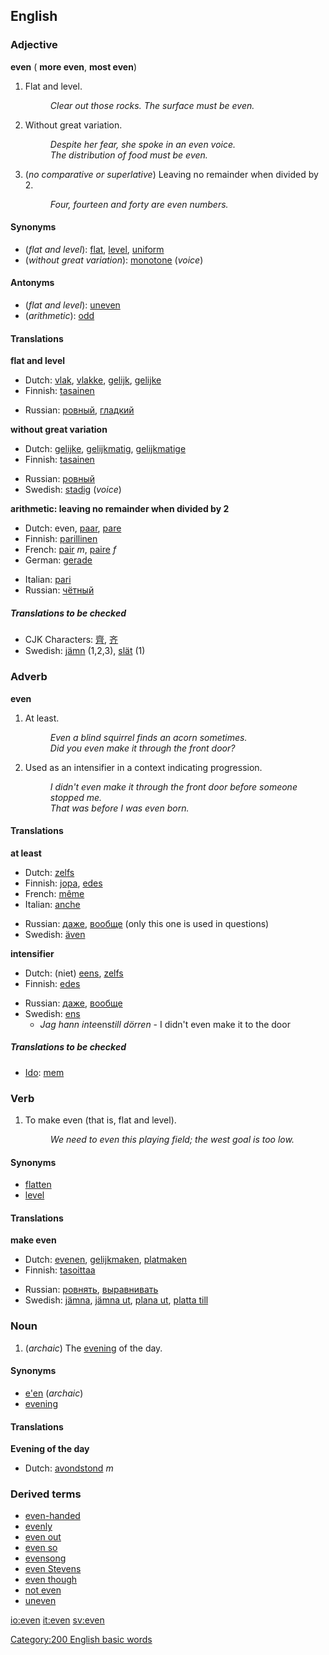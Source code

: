 ==English==
===Adjective===
'''even''' ({{compar}} '''more even''', {{superl}} '''most even''')

#<!--AdjFlat+Level-->Flat and level.
#:''Clear out those rocks.  The surface must be even.''
#<!--AdjWithoutVariation-->Without great variation.
#:''Despite her fear, she spoke in an even voice.''
#:''The distribution of food must be even.''
#<!--AdjDividableBy2-->{{arithmetic}} (''no comparative or superlative'') Leaving no remainder when divided by 2.
#: ''Four, fourteen and forty are even numbers.''

==== Synonyms ====
*<!--AdjFlat+Level-->(''flat and level''): [[flat]], [[level]], [[uniform]]
*<!--AdjWithoutVariation-->(''without great variation''): [[monotone]] (''voice'')

==== Antonyms ====
*<!--AdjFlat+Level-->(''flat and level''): [[uneven]]
*(''arithmetic''): [[odd]]

==== Translations ====
<!--AdjFlat+Level-->'''flat and level'''
{{top}}
*Dutch: [[vlak]], [[vlakke]], [[gelijk]], [[gelijke]]
*Finnish: [[tasainen]]
{{mid}}
*Russian: [[ровный]], [[гладкий]]
{{bottom}}

<!--AdjWithoutVariation-->'''without great variation'''
{{top}}
*Dutch: [[gelijke]], [[gelijkmatig]], [[gelijkmatige]]
*Finnish: [[tasainen]]
{{mid}}
*Russian: [[ровный]]
*Swedish: [[stadig]] (''voice'')
{{bottom}}

<!--AdjDividableBy2-->'''arithmetic: leaving no remainder when divided by 2'''
{{top}}
*Dutch: even, [[paar]], [[pare]]
*Finnish: [[parillinen]]
*French: [[pair#French|pair]] ''m'', [[paire]] ''f''
*German: [[gerade]]
{{mid}}
*Italian: [[pari#Italian|pari]]
*Russian: [[чётный]]
{{bottom}}

=====Translations to be checked=====
<!--Remove this section once all of the translations below have been moved into the tables above.-->
{{checktrans}}
*CJK Characters: [[齊]], [[齐]]
*Swedish: [[jämn]] (1,2,3), [[slät]] (1)

=== Adverb ===
'''even'''

#<!--AdvAtLeast-->At least.
#:''Even a blind squirrel finds an acorn sometimes.''
#:''Did you even make it through the front door?''
#<!--AdvIntensifier-->Used as an intensifier in a context indicating progression. <!-- help? -->
#:''I didn't even make it through the front door before someone stopped me.''
#:''That was before I was even born.''

==== Translations ====

<!--AdvAtLeast-->'''at least'''
{{top}}
*Dutch: [[zelfs]]
*Finnish: [[jopa]], [[edes]]
*French: [[même]]
*Italian: [[anche]]
{{mid}}
*Russian: [[даже]], [[вообще]] (only this one is used in questions)
*Swedish: [[även]]
{{bottom}}

<!--AdvIntensifier-->'''intensifier'''
{{top}}
*Dutch: (niet) [[eens]], [[zelfs]]
*Finnish: [[edes]]
{{mid}}
*Russian: [[даже]], [[вообще]] 
*Swedish: [[ens#Swedish|ens]]
**''Jag hann inte ''ens'' till dörren'' - I didn't even make it to the door
{{bottom}}

=====Translations to be checked=====
<!--Remove this section once all of the translations below have been moved into the tables above.-->
{{checktrans}}
*[[Ido]]: [[mem]]

=== Verb ===
{{en-infl-reg-consonant|even||}}

#<!--VTrMakeFlat--> To make even (that is, flat and level).
#:''We need to even this playing field; the west goal is too low.''

==== Synonyms ====
<!--VTrMakeFlat-->
*[[flatten]]
*[[level]]

====Translations====

<!--VTrMakeFlat-->'''make even'''
{{top}}
*Dutch: [[evenen]], [[gelijkmaken]], [[platmaken]]
*Finnish: [[tasoittaa]]
{{mid}}
*Russian: [[ровнять]], [[выравнивать]]
*Swedish: [[jämna]], [[jämna ut]], [[plana ut]], [[platta till]]
{{bottom}}

=== Noun ===
#<!--NEvening-->(''archaic'') The [[evening]] of the day.

==== Synonyms ====
<!--NEvening-->
*[[e'en]] (''archaic'')
*[[evening]]

====Translations====

<!--NEvening-->'''Evening of the day'''
{{top}}
*Dutch: [[avondstond]] ''m''
{{mid}}
{{bottom}}

===Derived terms ===
*[[even-handed]]
*[[evenly]]
*[[even out]]
*[[even so]]
*[[evensong]]
*[[even Stevens]]
*[[even though]]
*[[not even]]<!--adverb-->
*[[uneven]]

[[Category:200 English basic words]]

[[io:even]]
[[it:even]]
[[sv:even]]